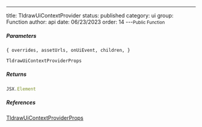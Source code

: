 ---
title: TldrawUiContextProvider
status: published
category: ui
group: Function
author: api
date: 06/23/2023
order: 14
---<Small>Public Function</Small>




##### Parameters


<ParametersTable>

<ParametersTableRow>
<ParametersTableName>

`{ overrides, assetUrls, onUiEvent, children, }`

</ParametersTableName>
<ParametersTableDescription>

```ts
TldrawUiContextProviderProps
```



</ParametersTableDescription>
</ParametersTableRow>
</ParametersTable>

##### Returns


```ts
JSX.Element
```

##### References

[TldrawUiContextProviderProps](/gen/ui/TldrawUiContextProviderProps-interface)

